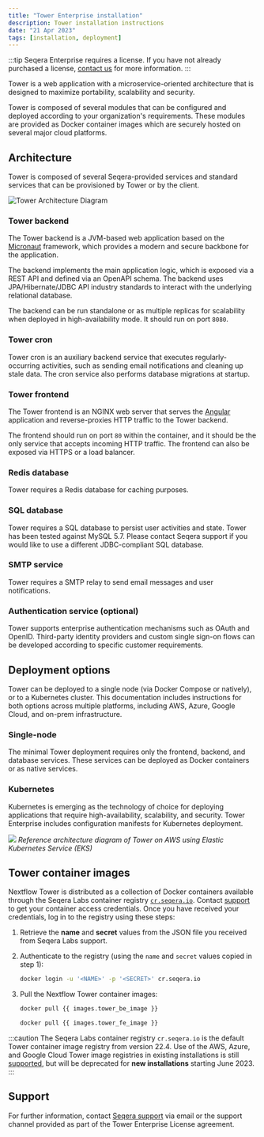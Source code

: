 ```yaml
---
title: "Tower Enterprise installation"
description: Tower installation instructions
date: "21 Apr 2023"
tags: [installation, deployment]
---
```


:::tip
Seqera Enterprise requires a license. If you have not already purchased a license, [contact us](https://seqera.io/contact-us/) for more information.
:::

Tower is a web application with a microservice-oriented architecture that is designed to maximize portability, scalability and security.

Tower is composed of several modules that can be configured and deployed according to your organization's requirements. These modules are provided as Docker container images which are securely hosted on several major cloud platforms.

## Architecture

Tower is composed of several Seqera-provided services and standard services that can be provisioned by Tower or by the client.

![Tower Architecture Diagram](./_images/tower_reference_architecture.png)

### Tower backend

The Tower backend is a JVM-based web application based on the [Micronaut](https://micronaut.io/) framework, which provides a modern and secure backbone for the application.

The backend implements the main application logic, which is exposed via a REST API and defined via an OpenAPI schema. The backend uses JPA/Hibernate/JDBC API industry standards to interact with the underlying relational database.

The backend can be run standalone or as multiple replicas for scalability when deployed in high-availability mode. It should run on port `8080`.

### Tower cron

Tower cron is an auxiliary backend service that executes regularly-occurring activities, such as sending email notifications and cleaning up stale data. The cron service also performs database migrations at startup.

### Tower frontend

The Tower frontend is an NGINX web server that serves the [Angular](https://angular.io/) application and reverse-proxies HTTP traffic to the Tower backend.

The frontend should run on port `80` within the container, and it should be the only service that accepts incoming HTTP traffic. The frontend can also be exposed via HTTPS or a load balancer.

### Redis database

Tower requires a Redis database for caching purposes.

### SQL database

Tower requires a SQL database to persist user activities and state. Tower has been tested against MySQL 5.7. Please contact Seqera support if you would like to use a different JDBC-compliant SQL database.

### SMTP service

Tower requires a SMTP relay to send email messages and user notifications.

### Authentication service (optional)

Tower supports enterprise authentication mechanisms such as OAuth and OpenID. Third-party identity providers and custom single sign-on flows can be developed according to specific customer requirements.

## Deployment options

Tower can be deployed to a single node (via Docker Compose or natively), or to a Kubernetes cluster. This documentation includes instructions for both options across multiple platforms, including AWS, Azure, Google Cloud, and on-prem infrastructure.

### Single-node

The minimal Tower deployment requires only the frontend, backend, and database services. These services can be deployed as Docker containers or as native services.

### Kubernetes

Kubernetes is emerging as the technology of choice for deploying applications that require high-availability, scalability, and security. Tower Enterprise includes configuration manifests for Kubernetes deployment.

![](./_images/tower_reference_architecture_aws.png)
_Reference architecture diagram of Tower on AWS using Elastic Kubernetes Service (EKS)_

## Tower container images

Nextflow Tower is distributed as a collection of Docker containers available through the Seqera Labs
container registry [`cr.seqera.io`](https://cr.seqera.io). Contact [support](https://support.seqera.io) to get your container access credentials. Once you have received your credentials, log in to the registry using these steps:

1. Retrieve the **name** and **secret** values from the JSON file you received from Seqera Labs support.

2. Authenticate to the registry (using the `name` and `secret` values copied in step 1):

   ```bash
   docker login -u '<NAME>' -p '<SECRET>' cr.seqera.io
   ```

3. Pull the Nextflow Tower container images:

   ```bash
   docker pull {{ images.tower_be_image }}

   docker pull {{ images.tower_fe_image }}
   ```

:::caution
The Seqera Labs container registry `cr.seqera.io` is the default Tower container image registry from version 22.4. Use of the AWS, Azure, and Google Cloud Tower image registries in existing installations is still [supported](./advanced-topics/seqera-container-images.mdx), but will be deprecated for **new installations** starting June 2023.
:::

## Support

For further information, contact [Seqera support](mailto:support@seqera.io) via email or the support channel provided as part of the Tower Enterprise License agreement.
